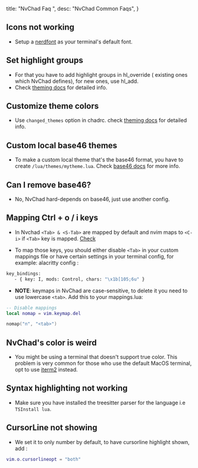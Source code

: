   title: "NvChad Faq ",
  desc: "NvChad Common Faqs",
}

## Icons not working

- Setup a [nerdfont](https://www.nerdfonts.com/#home) as your terminal's default font.

## Set highlight groups 

- For that you have to add highlight groups in hl_override ( existing ones which NvChad defines), for new ones, use hl_add. 
- Check [theming docs](https://nvchad.com/docs/config/theming) for detailed info.


## Customize theme colors 

- Use `changed_themes` option in chadrc. check [theming docs](https://nvchad.com/docs/config/theming#customize_themes) for detailed info.

## Custom local base46 themes

- To make a custom local theme that's the base46 format, you have to create `/lua/themes/mytheme.lua`. Check [base46 docs](https://github.com/NvChad/base46/blob/v2.0/README.md) for more info.


## Can I remove base46?

- No, NvChad hard-depends on base46, just use another config.

## Mapping Ctrl + o / i keys

- In Nvchad `<Tab> & <S-Tab>` are mapped by default and nvim maps to `<C-i>` if `<Tab>` key is mapped. [Check](https://stackoverflow.com/questions/16209213/vim-jump-forward-with-c-i-doesnt-work-for-me-too-snipmate/16209534#16209534)

- To map those keys, you should either disable `<Tab>` in your custom mappings file or have certain settings in your terminal config, for example:  alacritty config : 

```bash
key_bindings:
   - { key: I, mods: Control, chars: "\x1b[105;6u" }
 ```

- **NOTE**: keymaps in NvChad are case-sensitive, to delete it you need to use lowercase `<tab>`. Add this to your mappings.lua:

```lua
-- Disable mappings
local nomap = vim.keymap.del

nomap("n", "<tab>")
```

## NvChad's color is weird

- You might be using a terminal that doesn't support true color. This problem is very common for those who use the default MacOS terminal, opt to use [iterm2](https://iterm2.com/) instead. 


## Syntax highlighting not working

- Make sure you have installed the treesitter parser for the language i.e `TSInstall lua`.

## CursorLine not showing

- We set it to only number by default, to have cursorline highlight shown, add :

```lua
vim.o.cursorlineopt = "both"
```
